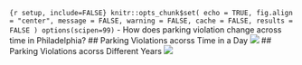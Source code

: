 <style>.superbigimage{overflow-x:scroll;white-space:nowrap}.superbigimage img{max-width:none}</style> ```{r setup, include=FALSE} knitr::opts_chunk$set( echo = TRUE, fig.align = "center", message = FALSE, warning = FALSE, cache = FALSE, results = FALSE ) options(scipen=99) ``` - How does parking violation change across time in Philadelphia? ## Parking Violations acorss Time in a Day ![](../img/portfolio/parking_vio.gif) ## Parking Violations acorss Different Years ![](../img/portfolio/parking_vio1.gif)